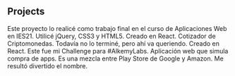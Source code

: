 ## Projects

<ProjectCard title="Holcim Argentina" link="https://github.com/ferdezjuani/holcimargindex" bg="linear-gradient(to right, #D4145A 0%, #FBB03B 100%)">
Este proyecto lo realicé como trabajo final en el curso de Aplicaciones Web en IES21. Utilicé jQuery, CSS3 y HTML5.
</ProjectCard>

<ProjectCard title="(En proceso) CryptoCot" link="https://github.com/ferdezjuani/cryptocot" bg="linear-gradient(to right, #D4145A 0%, #FBB03B 100%)">
Creado en React. Cotizador de Criptomonedas. Todavía no lo terminé, pero ahí va queriendo.
</ProjectCard>

<ProjectCard title="Playzon" link="https://github.com/ferdezjuani/playzon" bg="linear-gradient(to right, #D4145A 0%, #FBB03B 100%)">
Creado en React. Este fue mi Challenge para #AlkemyLabs. Aplicación web que simula compra de apps. Es una mezcla entre Play Store de Google y Amazon. Me resultó divertido el nombre.
</ProjectCard>